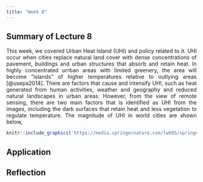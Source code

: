 ```yaml
---
title: "Week 8"
---
```


<div style="text-align: justify">

## Summary of Lecture 8

This week, we covered Urban Heat Island (UHI) and policy related to it. UHI occur when cities replace natural land cover with dense concentrations of pavement, buildings and urban structures that absorb and retain heat. In highly concentrated urrban areas with limited greenery, the area will become "islands" of higher temperatures relative to outlying areas [@usepa2014]. There are factors that cause and intensify UHI, such as heat generated from human activities, weather and geography and reduced natural landscapes in urban areas. However, from the view of remote sensing, there are two main factors that is identified as UHI from the images, including the dark surfaces that retain heat and less vegetation to regulate temperature. The magnitude of UHI in world cities are shown below,

```r
knitr::include_graphics('https://media.springernature.com/lw685/springer-static/image/art%3A10.1038%2Fs41586-019-1512-9/MediaObjects/41586_2019_1512_Fig2_HTML.png?as=webp')
```

## Application

## Reflection
